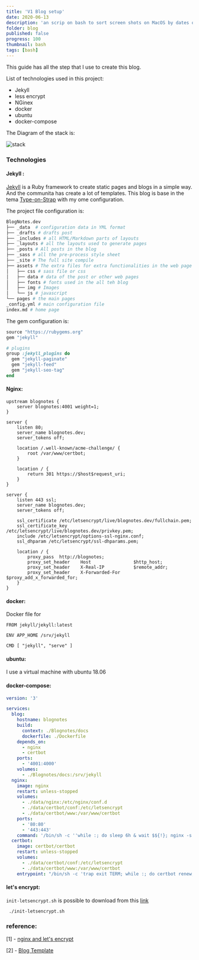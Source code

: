 ```yaml
---
title: 'V1 Blog setup'
date: 2020-06-13
description: 'an scrip on bash to sort screen shots on MacOS by dates on different folders'
folder: blog
published: false
progress: 100
thumbnail: bash
tags: [bash]
---
```


This guide has all the step that I use to create this blog.

List of technologies used in this project:

- Jekyll
- less encrypt
- NGinex
- docker
- ubuntu
- docker-compose

The Diagram of the stack is:

![stack](diagrams.001.jpeg)

### Technologies

#### Jekyll :

[Jekyll](https://jekyllrb.com) is a Ruby framework to create static pages and blogs in a simple way. And the communita has create a lot of templates. This blog is base in the tema [Type-on-Strap](https://github.com/sylhare/Type-on-Strap) with my ome configuration.

The project file configuration is:

```python
BlogNotes.dev
├── _data  # configuration data in YML format
├── _drafts # drafts post
├── _includes # all HTML/Markdown parts of layouts
├── _layouts # all the layouts used to generate pages
├── _posts # All posts in the blog
├── _sass # all the pre-process style sheet
├── _site # The full site compile
├── assets # The extra files for extra functionalities in the web page
│   ├── css # sass file or css
│   ├── data # data of the post or other web pages
│   ├── fonts # fonts used in the all teh blog
│   ├── img # Images
│   └── js # javascript
└── pages # the main pages
_config.yml # main configuration file
index.md # home page
```

The gem configuration is:

```ruby
source "https://rubygems.org"
gem "jekyll"

# plugins
group :jekyll_plugins do
  gem "jekyll-paginate"
  gem "jekyll-feed"
  gem "jekyll-seo-tag"
end
```

#### Nginx:

```nginx
upstream blognotes {
    server blognotes:4001 weight=1;
}

server {
    listen 80;
    server_name blognotes.dev;
    server_tokens off;

    location /.well-known/acme-challenge/ {
        root /var/www/certbot;
    }

    location / {
        return 301 https://$host$request_uri;
    }
}

server {
    listen 443 ssl;
    server_name blognotes.dev;
    server_tokens off;

    ssl_certificate /etc/letsencrypt/live/blognotes.dev/fullchain.pem;
    ssl_certificate_key /etc/letsencrypt/live/blognotes.dev/privkey.pem;
    include /etc/letsencrypt/options-ssl-nginx.conf;
    ssl_dhparam /etc/letsencrypt/ssl-dhparams.pem;

    location / {
        proxy_pass  http://blognotes;
        proxy_set_header    Host                $http_host;
        proxy_set_header    X-Real-IP           $remote_addr;
        proxy_set_header    X-Forwarded-For     $proxy_add_x_forwarded_for;
    }
}
```

#### docker:

Docker file for

```docker
FROM jekyll/jekyll:latest

ENV APP_HOME /srv/jekyll

CMD [ "jekyll", "serve" ]
```

#### ubuntu:

I use a virtual machine with ubuntu 18.06

#### docker-compose:

```yaml
version: '3'

services:
  blog:
    hostname: blognotes
    build:
      context: ./Blognotes/docs
      dockerfile: ./Dockerfile
    depends_on:
      - nginx
      - certbot
    ports:
      - '4001:4000'
    volumes:
      - ./Blognotes/docs:/srv/jekyll
  nginx:
    image: nginx
    restart: unless-stopped
    volumes:
      - ./data/nginx:/etc/nginx/conf.d
      - ./data/certbot/conf:/etc/letsencrypt
      - ./data/certbot/www:/var/www/certbot
    ports:
      - '80:80'
      - '443:443'
    command: '/bin/sh -c ''while :; do sleep 6h & wait $${!}; nginx -s reload; done & nginx -g "daemon off;"'''
  certbot:
    image: certbot/certbot
    restart: unless-stopped
    volumes:
      - ./data/certbot/conf:/etc/letsencrypt
      - ./data/certbot/www:/var/www/certbot
    entrypoint: "/bin/sh -c 'trap exit TERM; while :; do certbot renew; sleep 12h & wait $${!}; done;'"
```

#### let's encrypt:

`init-letsencrypt.sh` is possible to download from this [link](https://github.com/wmnnd/nginx-certbot/blob/master/init-letsencrypt.sh)

```shell
 ./init-letsencrypt.sh
```

### reference:

[1] - [nginx and let's encrypt](https://medium.com/@pentacent/nginx-and-lets-encrypt-with-docker-in-less-than-5-minutes-b4b8a60d3a71)

[2] - [Blog Template](https://github.com/sylhare/Type-on-Strap)
